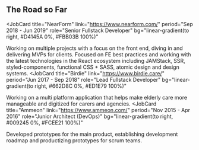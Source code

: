 ## The Road so Far

<JobCard
  title="NearForm"
  link="https://www.nearform.com/"
  period="Sep 2018 - Jun 2019"
  role="Senior Fullstack Developer"
  bg="linear-gradient(to right, #D4145A 0%, #FBB03B 100%)"
>
  Working on multiple projects with a focus on the front end, diving in and delivering MVPs for clients. Focused on FE best practices and working with the latest technologies in the React ecosystem including JAMStack, SSR, styled-components, functional CSS + SASS, atomic design and design systems.
</JobCard>
<JobCard
  title="Birdie"
  link="https://www.birdie.care/"
  period="Jun 2017 - Sep 2018"
  role="Lead Fullstack Developer"
  bg="linear-gradient(to right, #662D8C 0%, #ED1E79 100%)"
>
  Working on a multi platform application that helps make elderly care more manageable and digitized for carers and agencies.
</JobCard>
<JobCard
  title="Ammeon"
  link="https://www.ammeon.com/"
  period="Nov 2015 - Apr 2016"
  role="Junior Architect (DevOps)"
  bg="linear-gradient(to right, #009245 0%, #FCEE21 100%)"
>
  Developed prototypes for the main product, establishing development roadmap and productizing  prototypes for scrum teams.
</JobCard>
